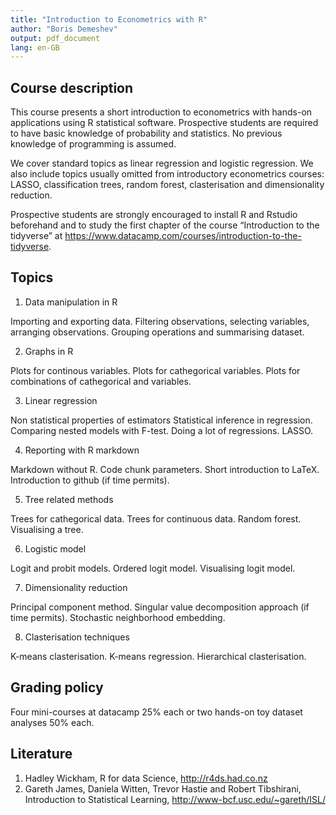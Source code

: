 ```yaml
---
title: "Introduction to Econometrics with R"
author: "Boris Demeshev"
output: pdf_document
lang: en-GB
---
```


## Course description

This course presents a short introduction to econometrics with hands-on applications using R statistical software. 
Prospective students are required to have basic knowledge of probability and statistics. 
No previous knowledge of programming is assumed. 


We cover standard topics as linear regression and logistic regression. 
We also include topics usually omitted from introductory econometrics courses:
LASSO, classification trees, random forest, clasterisation and dimensionality reduction. 


Prospective students are strongly encouraged 
to install R and Rstudio beforehand and 
to study the first chapter of the course "Introduction to the tidyverse" at [https://www.datacamp.com/courses/introduction-to-the-tidyverse](https://www.datacamp.com/courses/introduction-to-the-tidyverse).

## Topics

1. Data manipulation in R

Importing and exporting data. 
Filtering observations, selecting variables, arranging observations.
Grouping operations and summarising dataset.

2. Graphs in R

Plots for continous variables.
Plots for cathegorical variables.
Plots for combinations of cathegorical and variables.

3. Linear regression

Non statistical properties of estimators
Statistical inference in regression.
Comparing nested models with F-test.
Doing a lot of regressions. LASSO.

4. Reporting with R markdown

Markdown without R.
Code chunk parameters.
Short introduction to LaTeX.
Introduction to github (if time permits).

5. Tree related methods

Trees for cathegorical data. 
Trees for continuous data. 
Random forest.
Visualising a tree.

6. Logistic model 

Logit and probit models.
Ordered logit model.
Visualising logit model. 

7. Dimensionality reduction

Principal component method. 
Singular value decomposition approach (if time permits).
Stochastic neighborhood embedding.

8. Clasterisation techniques

K-means clasterisation.
K-means regression.
Hierarchical clasterisation.

## Grading policy

Four mini-courses at datacamp 25% each or two hands-on toy dataset analyses 50% each.

## Literature

1. Hadley Wickham, R for data Science, [http://r4ds.had.co.nz](http://r4ds.had.co.nz)
2. Gareth James, Daniela Witten, Trevor Hastie and Robert Tibshirani, Introduction to Statistical Learning, [http://www-bcf.usc.edu/~gareth/ISL/](http://www-bcf.usc.edu/~gareth/ISL/)



